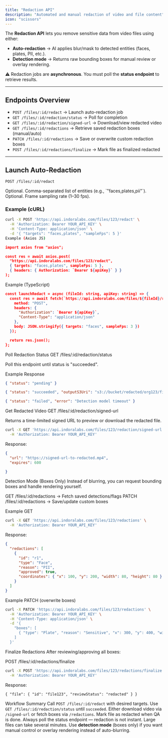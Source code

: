 ```yaml
---
title: "Redaction API"
description: "Automated and manual redaction of video and file content"
icon: "scissors"
---
```


The **Redaction API** lets you remove sensitive data from video files using either:  

- **Auto-redaction** → AI applies blur/mask to detected entities (faces, plates, PII, etc.).  
- **Detection mode** → Returns raw bounding boxes for manual review or overlay rendering.  

⚠️ Redaction jobs are **asynchronous**. You must poll the **status endpoint** to retrieve results.

---

## Endpoints Overview

- `POST /files/:id/redact` → Launch auto-redaction job  
- `GET /files/:id/redaction/status` → Poll for completion  
- `GET /files/:id/redaction/signed-url` → Download/view redacted video  
- `GET /files/:id/redactions` → Retrieve saved redaction boxes (manual/auto)  
- `PATCH /files/:id/redactions` → Save or overwrite custom redaction boxes  
- `POST /files/:id/redactions/finalize` → Mark file as finalized redacted  

---

## Launch Auto-Redaction

`POST /files/:id/redact`

<ParamField body="targets" type="string">
Optional. Comma-separated list of entities (e.g., `"faces,plates,pii"`).
</ParamField>

<ParamField body="sampleFps" type="integer">
Optional. Frame sampling rate (1–30 fps).
</ParamField>

### Example (cURL)

``` bash cURL 
curl -X POST 'https://api.indoralabs.com/files/123/redact' \
  -H 'Authorization: Bearer YOUR_API_KEY' \
  -H 'Content-Type: application/json' \
  -d '{ "targets": "faces,plates", "sampleFps": 5 }'
Example (Axios JS)
```

``` json
import axios from "axios";

const res = await axios.post(
  "https://api.indoralabs.com/files/123/redact",
  { targets: "faces,plates", sampleFps: 5 },
  { headers: { Authorization: `Bearer ${apiKey}` } }
);
```

Example (TypeScript)

``` json
const launchRedact = async (fileId: string, apiKey: string) => {
  const res = await fetch(`https://api.indoralabs.com/files/${fileId}/redact`, {
    method: "POST",
    headers: {
      "Authorization": `Bearer ${apiKey}`,
      "Content-Type": "application/json"
    },
    body: JSON.stringify({ targets: "faces", sampleFps: 3 })
  });

  return res.json();
};
```

Poll Redaction Status
GET /files/:id/redaction/status

Poll this endpoint until status is "succeeded".

Example Response

``` json
{ "status": "pending" }
```

``` json
{ "status": "succeeded", "outputS3Uri": "s3://bucket/redacted/org123/file123.mp4" }
```

``` json
{ "status": "failed", "error": "Detection model timeout" }
```

Get Redacted Video
GET /files/:id/redaction/signed-url

Returns a time-limited signed URL to preview or download the redacted file.

``` bash cURL 
curl -X GET 'https://api.indoralabs.com/files/123/redaction/signed-url' \
  -H 'Authorization: Bearer YOUR_API_KEY'
```

Response:

``` json
{
  "url": "https://signed-url-to-redacted.mp4",
  "expires": 600

}
```

Detection Mode (Boxes Only)
Instead of blurring, you can request bounding boxes and handle rendering yourself.

GET /files/:id/redactions → Fetch saved detections/flags
PATCH /files/:id/redactions → Save/update custom boxes

Example GET

``` bash cURL 
curl -X GET 'https://api.indoralabs.com/files/123/redactions' \
  -H 'Authorization: Bearer YOUR_API_KEY'
```

Response:

``` json
{
  "redactions": [
    {
      "id": "r1",
      "type": "Face",
      "reason": "PII",
      "approved": true,
      "coordinates": { "x": 100, "y": 200, "width": 80, "height": 80 }
    }
  ]
}
```

Example PATCH (overwrite boxes)

``` bash cURL 
curl -X PATCH 'https://api.indoralabs.com/files/123/redactions' \
  -H 'Authorization: Bearer YOUR_API_KEY' \
  -H 'Content-Type: application/json' \
  -d '{
    "boxes": [
      { "type": "Plate", "reason": "Sensitive", "x": 300, "y": 400, "width": 100, "height": 40 }
    ]
  }'
```

Finalize Redactions
After reviewing/approving all boxes:

POST /files/:id/redactions/finalize

``` bash cURL 
curl -X POST 'https://api.indoralabs.com/files/123/redactions/finalize' \
  -H 'Authorization: Bearer YOUR_API_KEY'
```
Response:

```
{ "file": { "id": "file123", "reviewStatus": "redacted" } }
```

Workflow Summary
<Steps> 
    <Step title="Launch redaction job"> Call `POST /files/:id/redact` with desired targets. </Step> 
    <Step title="Poll for status"> Use `GET /files/:id/redaction/status` until `succeeded`. </Step> 
    <Step title="Get results"> Either download video via `/signed-url` or fetch boxes via `/redactions`. 
    </Step> <Step title="Finalize (optional)"> Mark file as redacted when QA is done. </Step> 
</Steps>
<Warning> Always poll the status endpoint — redaction is not instant. Large files can take several minutes. </Warning> <Tip> Use **detection mode** (boxes only) if you want manual control or overlay rendering instead of auto-blurring. </Tip> 
